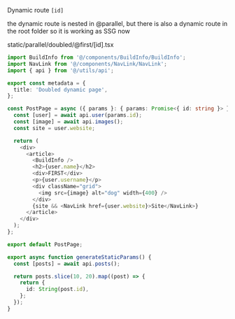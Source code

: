 Dynamic route `[id]`

the dynamic route is nested in @parallel, but there is also a dynamic route in the root folder so it is working as SSG now

static/parallel/doubled/@first/[id].tsx

```ts
import BuildInfo from '@/components/BuildInfo/BuildInfo';
import NavLink from '@/components/NavLink/NavLink';
import { api } from '@/utils/api';

export const metadata = {
  title: 'Doubled dynamic page',
};

const PostPage = async ({ params }: { params: Promise<{ id: string }> }) => {
  const [user] = await api.user(params.id);
  const [image] = await api.images();
  const site = user.website;

  return (
    <div>
      <article>
        <BuildInfo />
        <h2>{user.name}</h2>
        <div>FIRST</div>
        <p>{user.username}</p>
        <div className="grid">
          <img src={image} alt="dog" width={400} />
        </div>
        {site && <NavLink href={user.website}>Site</NavLink>}
      </article>
    </div>
  );
};

export default PostPage;

export async function generateStaticParams() {
  const [posts] = await api.posts();

  return posts.slice(10, 20).map((post) => {
    return {
      id: String(post.id),
    };
  });
}
```

